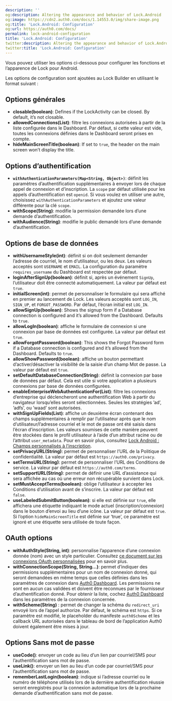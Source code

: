 ```yaml
---
description: ''
og:description: Altering the appearance and behavior of Lock.Android
og:image: https://cdn2.auth0.com/docs/1.14553.0/img/share-image.png
og:title: 'Lock.Android: Configuration'
og:url: https://auth0.com/docs/
permalink: lock-android-configuration
title: 'Lock.Android: Configuration'
twitter:description: Altering the appearance and behavior of Lock.Android
twitter:title: 'Lock.Android: Configuration'
---
```


Vous pouvez utiliser les options ci-dessous pour configurer les fonctions et l’apparence de Lock pour Android.

Les options de configuration sont ajoutées au Lock Builder en utilisant le format suivant :



## Options générales

* **closable(boolean)**: Defines if the LockActivity can be closed. By default, it’s not closable.
* **allowedConnections(List)**: filtre les connexions autorisées à partir de la liste configurée dans le Dashboard. Par défaut, si cette valeur est vide, toutes les connexions définies dans le Dashboard seront prises en compte.
* **hideMainScreenTitle(boolean)**: If set to `true`, the header on the main screen won’t display the title.

## Options d’authentification

* **`withAuthenticationParameters(Map<String, Object>)`**: définit les paramètres d’authentification supplémentaires à envoyer lors de chaque appel de connexion et d’inscription. La `scope` par défaut utilisée pour les appels d’authentification est `openid`. Si vous voulez en utiliser une autre, choisissez `withAuthenticationParameters` et ajoutez une valeur différente pour la clé `scope`.
* **withScope(String)**: modifie la permission demandée lors d’une demande d’authentification.
* **withAudience(String)**: modifie le public demandé lors d’une demande d’authentification.

## Options de base de données

* **withUsernameStyle(int)**: définit si on doit seulement demander l’adresse de courriel, le nom d’utilisateur, ou les deux. Les valeurs acceptés sont `USERNAME` et `EMAIL`. La configuration du paramètre `requires_username` du Dashboard est respectée par défaut.
* **loginAfterSignUp(boolean)**: définit si, après un événement `SignUp`, l’utilisateur doit être connecté automatiquement. La valeur par défaut est `true`.
* **initialScreen(int)**: permet de personnaliser le formulaire qui sera affiché en premier au lancement de Lock. Les valeurs acceptés sont `LOG_IN`, `SIGN_UP`, et `FORGOT_PASSWORD`. Par défaut, l’écran initial est `LOG_IN`.
* **allowSignUp(boolean)**: Shows the signup form if a Database connection is configured and it’s allowed from the Dashboard. Defaults to `true`.
* **allowLogIn(boolean)**: affiche le formulaire de connexion si une connexion par base de données est configurée. La valeur par défaut est `true`.
* **allowForgotPassword(boolean)**: This shows the Forgot Password form if a Database connection is configured and it’s allowed from the Dashboard. Defaults to `true`.
* **allowShowPassword(boolean)**: affiche un bouton permettant d’activer/désactiver la visibilité de la saisie d’un champ Mot de passe. La valeur par défaut est `true`.
* **setDefaultDatabaseConnection(String)**: définit la connexion par base de données par défaut. Cela est utile si votre application a plusieurs connexions par base de données configurées.
* **enableEnterpriseWebAuthenticationFor(List)**: filtre les connexions d’entreprise qui déclencheront une authentification Web à partir du navigateur lorsqu’elles seront sélectionnées. Seules les stratégies ’ad’, ’adfs’, ou ’waad’ sont autorisées.
* **withSignUpFields(List)**: affiche un deuxième écran contenant des champs supplémentaires à remplir par l’utilisateur après que le nom d’utilisateur/l’adresse courriel et le mot de passe ont été saisis dans l’écran d’inscription. Les valeurs soumises de cette manière peuvent être stockées dans le profil utilisateur à l’aide d’un attribut racine ou de l’attribut `user_metadata`. Pour en savoir plus, consultez [Lock Android : Champs personnalisés à l’inscription](/libraries/lock-android/lock-android-custom-fields-at-signup).
* **setPrivacyURL(String)**: permet de personnaliser l’URL de la Politique de confidentialité. La valeur par défaut est `https://auth0.com/privacy`.
* **setTermsURL(String)**: permet de personnaliser l’URL des Conditions de service. La valeur par défaut est `https://auth0.com/terms`.
* **setSupportURL(String)**: permet de définir une URL d’assistance qui sera affichée au cas où une erreur non récupérable survient dans Lock.
* **setMustAcceptTerms(boolean)**: oblige l’utilisateur à accepter les Conditions d’utilisation avant de s’inscrire. La valeur par défaut est `false`.
* **useLabeledSubmitButton(boolean)**: si elle est définie sur `true`, elle affichera une étiquette indiquant le mode actuel (inscription/connexion) dans le bouton d’envoi au lieu d’une icône. La valeur par défaut est `true`. Si l’option `hideMainScreenTitle` est définie sur ‘true’, ce paramètre est ignoré et une étiquette sera utilisée de toute façon.

## OAuth options

* **withAuthStyle(String, int)**: personnalise l’apparence d’une connexion donnée (nom) avec un style particulier. Consultez [ce document sur les connexions OAuth personnalisées](/libraries/lock-android/lock-android-custom-theming) pour en savoir plus.
* **withConnectionScope(String, String...)**: permet d’indiquer des permissions supplémentaires pour un nom de connexion donné, qui seront demandées en même temps que celles définies dans les paramètres de connexion dans [Auth0 Dashboard](%24%7Bmanage_url%7D). Les permissions ne sont en aucun cas validées et doivent être reconnues par le fournisseur d’authentification donné. Pour obtenir la liste, cochez [Auth0 Dashboard](%24%7Bmanage_url%7D) dans les paramètres de la connexion concernée.
* **withScheme(String)** : permet de changer la schéma du `redirect_uri` envoyé lors de l’appel authorize. Par défaut, le schéma est `https`. Si ce paramètre est modifié, le placeholder du manifeste `auth0Scheme` et les callback URL autorisées dans le tableau de bord de l’application Auth0 doivent également être mises à jour.

## Options Sans mot de passe

* **useCode()**: envoyer un code au lieu d’un lien par courriel/SMS pour l’authentification sans mot de passe.
* **useLink()**: envoyer un lien au lieu d’un code par courriel/SMS pour l’authentification sans mot de passe.
* **rememberLastLogin(boolean)**: indique si l’adresse courriel ou le numéro de téléphone utilisés lors de la dernière authentification réussie seront enregistrés pour la connexion automatique lors de la prochaine demande d’authentification sans mot de passe.